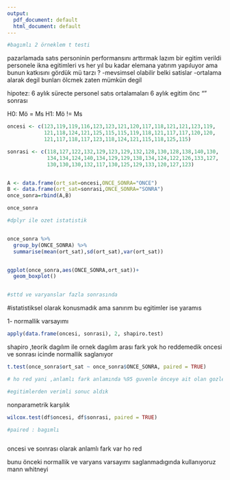 ```yaml
---
output:
  pdf_document: default
  html_document: default
---
```

```r
#bagımlı 2 örneklem t testi

```
pazarlamada satıs personinin performansını arttırmak lazım bir egitim verildi personele ikna egitimleri vs
her yıl bu kadar elemana yatırım yapıluyor ama bunun katkısını gördük mü tarzı ?
-mevsimsel olabilir belki satislar 
-ortalama alarak degil bunları ölcmek zaten mümkün degil

hipotez:
6 aylık sürecte personel satıs ortalamaları 
6 aylık egitim önc 
"" sonrası 


H0: Mö  =  Ms
H1: Mö !=  Ms

```r
oncesi <- c(123,119,119,116,123,123,121,120,117,118,121,121,123,119,
            121,118,124,121,125,115,115,119,118,121,117,117,120,120,
            121,117,118,117,123,118,124,121,115,118,125,115)

sonrasi <- c(118,127,122,132,129,123,129,132,128,130,128,138,140,130,
             134,134,124,140,134,129,129,138,134,124,122,126,133,127,
             130,130,130,132,117,130,125,129,133,120,127,123)


A <- data.frame(ort_sat=oncesi,ONCE_SONRA="ONCE")
B <- data.frame(ort_sat=sonrasi,ONCE_SONRA="SONRA")
once_sonra=rbind(A,B)

once_sonra

#dplyr ile ozet istatistik


once_sonra %>%
  group_by(ONCE_SONRA) %>%
  summarise(mean(ort_sat),sd(ort_sat),var(ort_sat))


ggplot(once_sonra,aes(ONCE_SONRA,ort_sat))+
  geom_boxplot()


#sttd ve varyanslar fazla sonrasında
```

#istatistiksel olarak konusmadık ama sanırım bu egitimler ise yaramıs

1- normallik varsayımı


```r
apply(data.frame(oncesi, sonrasi), 2, shapiro.test)

```

shapiro ,teorik dagılım ile ornek dagılım arası fark yok
ho reddemedik
oncesi ve sonrası icinde 
normallik saglanıyor

```r
t.test(once_sonra$ort_sat ~ once_sonra$ONCE_SONRA, paired = TRUE)

# ho red yani ,anlamlı fark anlamında %95 guvenle önceye ait olan gozlem sonucunda fark vardır

#egitimlerden verimli sonuc aldık
```



nonparametrik karşılık



```r


wilcox.test(df$oncesi, df$sonrasi, paired = TRUE)

#paired : bagımlı



```
oncesi ve soınrası olarak anlamlı fark var
 ho red
 
bunu önceki normallik ve varyans varsayımı saglanmadıgında kullanıyoruz mann whitneyi 


